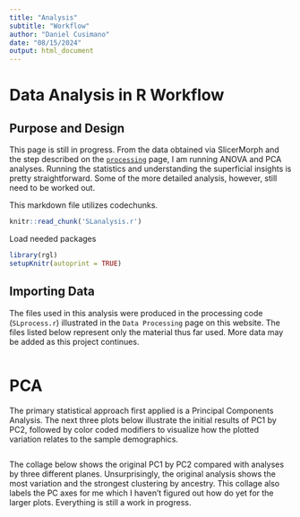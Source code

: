 ```yaml
---
title: "Analysis"
subtitle: "Workflow"
author: "Daniel Cusimano"
date: "08/15/2024"
output: html_document
---
```


# Data Analysis in R Workflow


## Purpose and Design

This page is still in progress. From the data obtained via SlicerMorph and the step described on the [`processing`](data_processing.qmd) page, I am running ANOVA and PCA analyses. Running the statistics and understanding the superficial insights is pretty straightforward. Some of the more detailed analysis, however, still need to be worked out. 

This markdown file utilizes codechunks.
```r
knitr::read_chunk('SLanalysis.r')
```

Load needed packages

```r
library(rgl)
setupKnitr(autoprint = TRUE)
```

## Importing Data

The files used in this analysis were produced in the processing code (`SLprocess.r`) illustrated in the `Data Processing` page on this website. The files listed below represent only the material thus far used. More data may be added as this project continues. 

```r
```


# PCA

The primary statistical approach first applied is a Principal Components Analysis. The next three plots below illustrate the initial results of PC1 by PC2, followed by color coded modifiers to visualize how the plotted variation relates to the sample demographics. 

```r
```

The collage below shows the original PC1 by PC2 compared with analyses by three different planes. Unsurprisingly, the original analysis shows the most variation and the strongest clustering by ancestry. This collage also labels the PC axes for me which I haven't figured out how do yet for the larger plots. Everything is still a work in progress. 

```r
```

```r
```
